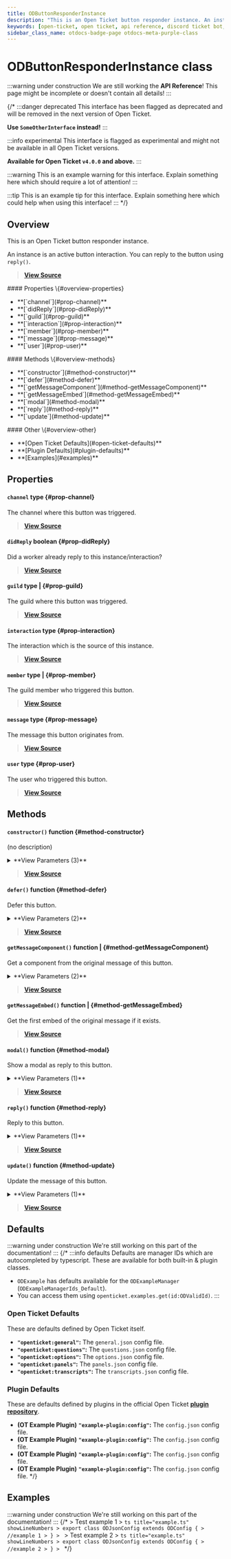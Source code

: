 ```yaml
---
title: ODButtonResponderInstance
description: "This is an Open Ticket button responder instance. An instance is an active button interaction. You can reply to the button using `reply()`."
keywords: [open-ticket, open ticket, api reference, discord ticket bot, class]
sidebar_class_name: otdocs-badge-page otdocs-meta-purple-class
---
```

<head>
    <link rel="apple-touch-icon" href="/img/logo_vertical.png"/>
</head>

# ODButtonResponderInstance <M color="purple">class</M>

:::warning under construction
We are still working the **API Reference**! This page might be incomplete or doesn't contain all details!
:::

{/*
:::danger deprecated
This interface has been flagged as deprecated and will be removed in the next version of Open Ticket.

**Use `SomeOtherInterface` instead!**
:::

:::info experimental
This interface is flagged as experimental and might not be available in all Open Ticket versions.

**Available for Open Ticket `v4.0.0` and above.**
:::

:::warning
This is an example warning for this interface. Explain something here which should require a lot of attention!
:::

:::tip
This is an example tip for this interface. Explain something here which could help when using this interface!
:::
*/}

## Overview
This is an Open Ticket button responder instance.

An instance is an active button interaction. You can reply to the button using `reply()`.

> [**View Source**](https://otgithub.dj-dj.be/tree/main/src/core/api/modules/responder.ts#L507)

<FlexHorizontal>
<div style={{width:"30%"}} className="otdocs-flex-mobile-width">
    #### Properties \{#overview-properties}
    <ul>
        <li>**[`channel`](#prop-channel)**</li>
        <li>**[`didReply`](#prop-didReply)**</li>
        <li>**[`guild`](#prop-guild)**</li>
        <li>**[`interaction`](#prop-interaction)**</li>
        <li>**[`member`](#prop-member)**</li>
        <li>**[`message`](#prop-message)**</li>
        <li>**[`user`](#prop-user)**</li>
    </ul>
</div>
<div style={{width:"30%"}} className="otdocs-flex-mobile-width">
    #### Methods \{#overview-methods}
    <ul>
        <li>**[`constructor`](#method-constructor)**</li>
        <li>**[`defer`](#method-defer)**</li>
        <li>**[`getMessageComponent`](#method-getMessageComponent)**</li>
        <li>**[`getMessageEmbed`](#method-getMessageEmbed)**</li>
        <li>**[`modal`](#method-modal)**</li>
        <li>**[`reply`](#method-reply)**</li>
        <li>**[`update`](#method-update)**</li>
    </ul>
</div>
<div style={{width:"30%"}} className="otdocs-flex-mobile-width">
    #### Other \{#overview-other}
    <ul>
        <li>**[Open Ticket Defaults](#open-ticket-defaults)**</li>
        <li>**[Plugin Defaults](#plugin-defaults)**</li>
        <li>**[Examples](#examples)**</li>
    </ul>
</div>
</FlexHorizontal>

## Properties
<Divider></Divider>
#### `channel` <M color="brown">type</M> <ApiBlock><ApiUrl url="https://discord.js.org/docs/packages/discord.js/main/TextBasedChannel:TypeAlias" label="discord.TextBasedChannel"/></ApiBlock> \{#prop-channel}
The channel where this button was triggered.

> [**View Source**](https://otgithub.dj-dj.be/tree/main/src/core/api/modules/responder.ts#L519)

<Divider></Divider>
#### `didReply` <M color="red">boolean</M> <ApiBlock><ApiUrl url="js:boolean" label="boolean"/></ApiBlock> \{#prop-didReply}
Did a worker already reply to this instance/interaction?

> [**View Source**](https://otgithub.dj-dj.be/tree/main/src/core/api/modules/responder.ts#L511)

<Divider></Divider>
#### `guild` <M color="brown">type</M> <ApiBlock><ApiUrl url="js:null" label="null"/>|<ApiUrl url="https://discord.js.org/docs/packages/discord.js/main/Guild:Class" label="discord.Guild"/></ApiBlock> \{#prop-guild}
The guild where this button was triggered.

> [**View Source**](https://otgithub.dj-dj.be/tree/main/src/core/api/modules/responder.ts#L517)

<Divider></Divider>
#### `interaction` <M color="brown">type</M> <ApiBlock><ApiUrl url="https://discord.js.org/docs/packages/discord.js/main/ButtonInteraction:Class" label="discord.ButtonInteraction"/></ApiBlock> \{#prop-interaction}
The interaction which is the source of this instance.

> [**View Source**](https://otgithub.dj-dj.be/tree/main/src/core/api/modules/responder.ts#L509)

<Divider></Divider>
#### `member` <M color="brown">type</M> <ApiBlock><ApiUrl url="js:null" label="null"/>|<ApiUrl url="https://discord.js.org/docs/packages/discord.js/main/GuildMember:Class" label="discord.GuildMember"/></ApiBlock> \{#prop-member}
The guild member who triggered this button.

> [**View Source**](https://otgithub.dj-dj.be/tree/main/src/core/api/modules/responder.ts#L515)

<Divider></Divider>
#### `message` <M color="brown">type</M> <ApiBlock><ApiUrl url="https://discord.js.org/docs/packages/discord.js/main/Message:Class" label="discord.Message"/></ApiBlock> \{#prop-message}
The message this button originates from.

> [**View Source**](https://otgithub.dj-dj.be/tree/main/src/core/api/modules/responder.ts#L521)

<Divider></Divider>
#### `user` <M color="brown">type</M> <ApiBlock><ApiUrl url="https://discord.js.org/docs/packages/discord.js/main/User:Class" label="discord.User"/></ApiBlock> \{#prop-user}
The user who triggered this button.

> [**View Source**](https://otgithub.dj-dj.be/tree/main/src/core/api/modules/responder.ts#L513)

<Divider></Divider>

## Methods
<Divider></Divider>
#### `constructor()` <M color="orange">function</M> <ApiBlock><ApiUrl url="class:ODButtonResponderInstance" label="api.ODButtonResponderInstance"/></ApiBlock> \{#method-constructor}
(no description)

<details>
<summary>**View Parameters (3)**</summary>
- **`interaction`:** <M color="brown">type</M> <ApiBlock><ApiUrl url="https://discord.js.org/docs/packages/discord.js/main/ButtonInteraction:Class" label="discord.ButtonInteraction"/></ApiBlock> - Parameter Description Lorem Ipsum.
- **`errorCallback`:** <M color="brown">type</M> <ApiBlock><ApiUrl url="js:null" label="null"/>|<ApiUrl url="type:ODResponderTimeoutErrorCallback" label="api.ODResponderTimeoutErrorCallback"/></ApiBlock> - Parameter Description Lorem Ipsum.
- **`timeoutMs`:** <M color="brown">type</M> <ApiBlock><ApiUrl url="js:null" label="null"/>|<ApiUrl url="js:number" label="number"/></ApiBlock> - Parameter Description Lorem Ipsum.
</details>

> [**View Source**](https://otgithub.dj-dj.be/tree/main/src/core/api/modules/responder.ts#L523)

<Divider></Divider>
#### `defer()` <M color="orange">function</M> <ApiBlock><ApiUrl url="js:promise" label="Promise"/></ApiBlock> \{#method-defer}
Defer this button.

<details>
<summary>**View Parameters (2)**</summary>
- **`type`:** <M color="brown">type</M> <ApiBlock>"reply"|"update"</ApiBlock> - Parameter Description Lorem Ipsum.
- **`ephemeral`:** <M color="red">boolean</M> <ApiBlock><ApiUrl url="js:boolean" label="boolean"/></ApiBlock> - Parameter Description Lorem Ipsum.
</details>

> [**View Source**](https://otgithub.dj-dj.be/tree/main/src/core/api/modules/responder.ts#L585)

<Divider></Divider>
#### `getMessageComponent()` <M color="orange">function</M> <ApiBlock><ApiUrl url="js:null" label="null"/>|<ApiUrl url="https://discord.js.org/docs/packages/discord.js/main/ButtonComponent:Class" label="discord.ButtonComponent"/></ApiBlock> \{#method-getMessageComponent}
Get a component from the original message of this button.

<details>
<summary>**View Parameters (2)**</summary>
- **`type`:** <M color="brown">type</M> <ApiBlock>"button"</ApiBlock> - Parameter Description Lorem Ipsum.
- **`id`:** <M color="brown">type</M> <ApiBlock><ApiUrl url="js:string" label="string"/>|<ApiUrl url="js:regex" label="RegExp"/></ApiBlock> - Parameter Description Lorem Ipsum.
</details>

> [**View Source**](https://otgithub.dj-dj.be/tree/main/src/core/api/modules/responder.ts#L604)

<Divider></Divider>
#### `getMessageEmbed()` <M color="orange">function</M> <ApiBlock><ApiUrl url="js:null" label="null"/>|<ApiUrl url="https://discord.js.org/docs/packages/discord.js/main/Embed:Class" label="discord.Embed"/></ApiBlock> \{#method-getMessageEmbed}
Get the first embed of the original message if it exists.



> [**View Source**](https://otgithub.dj-dj.be/tree/main/src/core/api/modules/responder.ts#L628)

<Divider></Divider>
#### `modal()` <M color="orange">function</M> <ApiBlock><ApiUrl url="js:promise" label="Promise"/></ApiBlock> \{#method-modal}
Show a modal as reply to this button.

<details>
<summary>**View Parameters (1)**</summary>
- **`modal`:** <M color="gray">interface</M> <ApiBlock><ApiUrl url="interface:ODModalBuildResult" label="api.ODModalBuildResult"/></ApiBlock> - Parameter Description Lorem Ipsum.
</details>

> [**View Source**](https://otgithub.dj-dj.be/tree/main/src/core/api/modules/responder.ts#L597)

<Divider></Divider>
#### `reply()` <M color="orange">function</M> <ApiBlock><ApiUrl url="js:promise" label="Promise"/></ApiBlock> \{#method-reply}
Reply to this button.

<details>
<summary>**View Parameters (1)**</summary>
- **`msg`:** <M color="gray">interface</M> <ApiBlock><ApiUrl url="interface:ODMessageBuildResult" label="api.ODMessageBuildResult"/></ApiBlock> - Parameter Description Lorem Ipsum.
</details>

> [**View Source**](https://otgithub.dj-dj.be/tree/main/src/core/api/modules/responder.ts#L551)

<Divider></Divider>
#### `update()` <M color="orange">function</M> <ApiBlock><ApiUrl url="js:promise" label="Promise"/></ApiBlock> \{#method-update}
Update the message of this button.

<details>
<summary>**View Parameters (1)**</summary>
- **`msg`:** <M color="gray">interface</M> <ApiBlock><ApiUrl url="interface:ODMessageBuildResult" label="api.ODMessageBuildResult"/></ApiBlock> - Parameter Description Lorem Ipsum.
</details>

> [**View Source**](https://otgithub.dj-dj.be/tree/main/src/core/api/modules/responder.ts#L568)

<Divider></Divider>

## Defaults
:::warning under construction
We're still working on this part of the documentation!
:::
{/*
:::info defaults
Defaults are manager IDs which are autocompleted by typescript. These are available for both built-in & plugin classes.
- `ODExample` has defaults available for the `ODExampleManager` (`ODExampleManagerIds_Default`).
- You can access them using `openticket.examples.get(id:ODValidId)`.
:::

### Open Ticket Defaults
These are defaults defined by Open Ticket itself.
- **`"openticket:general"`:** The `general.json` config file.
- **`"openticket:questions"`:** The `questions.json` config file.
- **`"openticket:options"`:** The `options.json` config file.
- **`"openticket:panels"`:** The `panels.json` config file.
- **`"openticket:transcripts"`:** The `transcripts.json` config file.

### Plugin Defaults
These are defaults defined by plugins in the official Open Ticket [**plugin repository**](https://odplugins.dj-dj.be/tree/main/open-ticket).
- <C color="blue">**(OT Example Plugin)**</C> **`"example-plugin:config"`:** The `config.json` config file.
- <C color="blue">**(OT Example Plugin)**</C> **`"example-plugin:config"`:** The `config.json` config file.
- <C color="blue">**(OT Example Plugin)**</C> **`"example-plugin:config"`:** The `config.json` config file.
- <C color="blue">**(OT Example Plugin)**</C> **`"example-plugin:config"`:** The `config.json` config file.
*/}

## Examples
:::warning under construction
We're still working on this part of the documentation!
:::
{/*
<Tabs>
    <TabItem value="First Example">
    > Test example 1
    > ```ts title="example.ts" showLineNumbers
    > export class ODJsonConfig extends ODConfig {
    >     //example 1
    > }
    > ```
    </TabItem>
    <TabItem value="Second Example">
    > Test example 2
    > ```ts title="example.ts" showLineNumbers
    > export class ODJsonConfig extends ODConfig {
    >     //example 2
    > }
    > ```
    </TabItem>
</Tabs>
*/}
